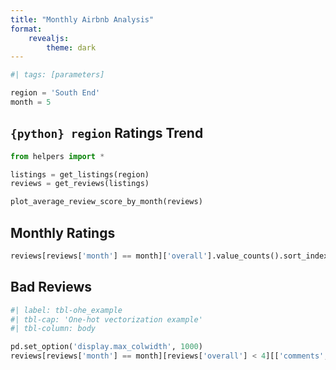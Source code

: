 ```yaml
---
title: "Monthly Airbnb Analysis"
format:
    revealjs:
        theme: dark
---
```


```python

#| tags: [parameters]

region = 'South End'
month = 5
```

## `{python} region` Ratings Trend

```python
from helpers import *

listings = get_listings(region)
reviews = get_reviews(listings)

plot_average_review_score_by_month(reviews)

```

## Monthly Ratings

```python
reviews[reviews['month'] == month]['overall'].value_counts().sort_index().plot(kind='bar')

```

## Bad Reviews

```python
#| label: tbl-ohe_example
#| tbl-cap: 'One-hot vectorization example'
#| tbl-column: body

pd.set_option('display.max_colwidth', 1000)
reviews[reviews['month'] == month][reviews['overall'] < 4][['comments', 'overall']].head().values
```

